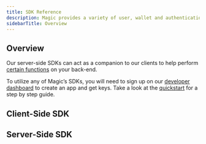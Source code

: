 ```yaml
---
title: SDK Reference
description: Magic provides a variety of user, wallet and authentication methods in multiple languages and frameworks for web and mobile.
sidebarTitle: Overview
---
```


## Overview

Our server-side SDKs can act as a companion to our clients to help perform [certain functions](/docs/embedded-wallet/api/server-side-sdks/overview#use-cases) on your back-end.

To utilize any of Magic’s SDKs, you will need to sign up on our [developer dashboard](https://dashboard.magic.link/) to create an app and get keys. Take a look at the [quickstart](/docs/home/quickstart/cli) for a step by step guide.

## ⁠Client-Side SDK

<CardGroup cols={3}>
  <Card title="Web" icon="js" href="/docs/embedded-wallet/api/client-side-sdks/web" horizontal iconType="solid"/>
  <Card title="React Native" icon="react" href="/docs/embedded-wallet/api/client-side-sdks/react-native" horizontal iconType="solid"/>
  <Card title="Android" icon="android" href="/docs/embedded-wallet/api/client-side-sdks/android" horizontal iconType="solid"/>
  <Card title="iOS" icon="apple" href="/docs/embedded-wallet/api/client-side-sdks/ios" horizontal iconType="solid"/>
  <Card title="Flutter" icon="flutter" href="/docs/embedded-wallet/api/client-side-sdks/flutter"horizontal  iconType="solid"/>
  <Card title="Unity" icon="unity" href="/docs/embedded-wallet/api/client-side-sdks/unity" horizontal iconType="solid"/>
</CardGroup>

## Server-Side SDK
<CardGroup cols={3}>
  <Card title="Overview" icon="server" href="/docs/embedded-wallet/api/server-side-sdks/overview"horizontal  iconType="solid"/>
  <Card title="Ruby" icon="gem" href="/docs/embedded-wallet/api/server-side-sdks/ruby" horizontal iconType="solid"/>
  <Card title="Python" icon="python" href="/docs/embedded-wallet/api/server-side-sdks/python" horizontal iconType="solid"/>
  <Card title="PHP" icon="php" href="/docs/embedded-wallet/api/server-side-sdks/php"horizontal  iconType="solid"/>
  <Card title="Laravel" icon="laravel" href="/docs/embedded-wallet/api/server-side-sdks/laravel" horizontal iconType="solid"/>
  <Card title="Node" icon="node-js" href="/docs/embedded-wallet/api/server-side-sdks/node" horizontal iconType="solid"/>
  <Card title="Go" icon="code" href="/docs/embedded-wallet/api/server-side-sdks/go" horizontal iconType="solid"/>
</CardGroup>
